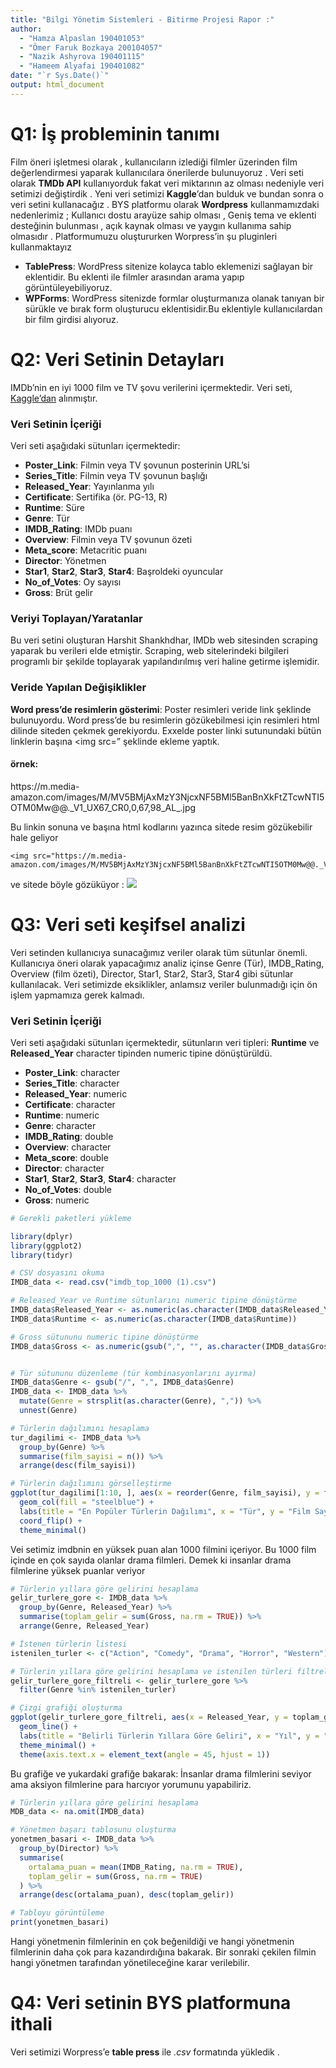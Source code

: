 ---
title: "Bilgi Yönetim Sistemleri - Bitirme Projesi Rapor :"
author: 
  - "Hamza Alpaslan 190401053"
  - "Ömer Faruk Bozkaya 200104057"
  - "Nazik Ashyrova 190401115"
  - "Hameem Alyafai 190401082"
date: "`r Sys.Date()`"
output: html_document
---

# Q1: İş probleminin tanımı

  Film öneri işletmesi olarak , kullanıcıların izlediği filmler üzerinden film değerlendirmesi yaparak kullanıcılara önerilerde bulunuyoruz . Veri seti olarak **TMDb API** kullanıyorduk fakat veri miktarının az olması nedeniyle veri setimizi değiştirdik . Yeni veri setimizi **Kaggle**'dan bulduk ve bundan sonra o veri setini kullanacağız . BYS platformu olarak **Wordpress** kullanmamızdaki nedenlerimiz ; Kullanıcı dostu arayüze sahip olması , Geniş tema ve eklenti desteğinin bulunması , açık kaynak olması ve yaygın kullanıma sahip olmasıdır . Platformumuzu oluştururken Worpress'in şu pluginleri kullanmaktayız 

- **TablePress**: WordPress sitenize kolayca tablo eklemenizi sağlayan bir eklentidir. Bu eklenti ile filmler arasından arama yapıp görüntüleyebiliyoruz.
- **WPForms**:  WordPress sitenizde formlar oluşturmanıza olanak tanıyan bir sürükle ve bırak form oluşturucu eklentisidir.Bu eklentiyle kullanıcılardan bir film girdisi alıyoruz. 

# Q2: Veri Setinin Detayları
IMDb'nin en iyi 1000 film ve TV şovu verilerini içermektedir. Veri seti, [Kaggle'dan](https://www.kaggle.com/datasets/harshitshankhdhar/imdb-dataset-of-top-1000-movies-and-tv-shows) alınmıştır.


### Veri Setinin İçeriği

Veri seti aşağıdaki sütunları içermektedir:

- **Poster_Link**: Filmin veya TV şovunun posterinin URL'si
- **Series_Title**: Filmin veya TV şovunun başlığı
- **Released_Year**: Yayınlanma yılı
- **Certificate**: Sertifika (ör. PG-13, R)
- **Runtime**: Süre
- **Genre**: Tür
- **IMDB_Rating**: IMDb puanı
- **Overview**: Filmin veya TV şovunun özeti
- **Meta_score**: Metacritic puanı
- **Director**: Yönetmen
- **Star1**, **Star2**, **Star3**, **Star4**: Başroldeki oyuncular
- **No_of_Votes**: Oy sayısı
- **Gross**: Brüt gelir

### Veriyi Toplayan/Yaratanlar

Bu veri setini oluşturan Harshit Shankhdhar, IMDb web sitesinden scraping yaparak bu verileri elde etmiştir. Scraping, web sitelerindeki bilgileri programlı bir şekilde toplayarak yapılandırılmış veri haline getirme işlemidir.

### Veride Yapılan Değişiklikler

 **Word press'de resimlerin gösterimi**: Poster resimleri veride link şeklinde bulunuyordu. Word press'de bu resimlerin gözükebilmesi için resimleri html dilinde siteden çekmek gerekiyordu. Exxelde poster linki sutunundaki bütün linklerin başına  <img src=" şeklinde ekleme yaptık. 

#### örnek:
 
https://m.media-amazon.com/images/M/MV5BMjAxMzY3NjcxNF5BMl5BanBnXkFtZTcwNTI5OTM0Mw@@._V1_UX67_CR0,0,67,98_AL_.jpg

Bu linkin sonuna ve başına html kodlarını yazınca sitede resim gözükebilir hale geliyor


```
<img src="https://m.media-amazon.com/images/M/MV5BMjAxMzY3NjcxNF5BMl5BanBnXkFtZTcwNTI5OTM0Mw@@._V1_UX67_CR0,0,67,98_AL_.jpg">
```
ve sitede böyle gözüküyor : <img src="https://m.media-amazon.com/images/M/MV5BMjAxMzY3NjcxNF5BMl5BanBnXkFtZTcwNTI5OTM0Mw@@._V1_UX67_CR0,0,67,98_AL_.jpg">

# Q3: Veri seti keşifsel analizi

Veri setinden kullanıcıya sunacağımız veriler olarak tüm sütunlar önemli. Kullanıcıya öneri olarak yapacağımız analiz içinse Genre (Tür), IMDB_Rating, Overview (film özeti), Director, Star1, Star2, Star3, Star4 gibi sütunlar kullanılacak. Veri setimizde eksiklikler, anlamsız veriler bulunmadığı için ön işlem yapmamıza gerek kalmadı.

### Veri Setinin İçeriği

Veri seti aşağıdaki sütunları içermektedir, sütunların veri tipleri: **Runtime** ve **Released_Year** character tipinden numeric tipine dönüştürüldü.

-   **Poster_Link**: character
-   **Series_Title**: character
-   **Released_Year**: numeric
-   **Certificate**: character
-   **Runtime**: numeric
-   **Genre**: character
-   **IMDB_Rating**: double
-   **Overview**: character
-   **Meta_score**: double
-   **Director**: character
-   **Star1**, **Star2**, **Star3**, **Star4**: character
-   **No_of_Votes**: double
-   **Gross**: numeric

```{r, echo=FALSE, message=FALSE, warning=FALSE}
# Gerekli paketleri yükleme

library(dplyr)
library(ggplot2)
library(tidyr)

# CSV dosyasını okuma
IMDB_data <- read.csv("imdb_top_1000 (1).csv")

# Released_Year ve Runtime sütunlarını numeric tipine dönüştürme
IMDB_data$Released_Year <- as.numeric(as.character(IMDB_data$Released_Year))
IMDB_data$Runtime <- as.numeric(as.character(IMDB_data$Runtime))

# Gross sütununu numeric tipine dönüştürme
IMDB_data$Gross <- as.numeric(gsub(",", "", as.character(IMDB_data$Gross)))


# Tür sütununu düzenleme (tür kombinasyonlarını ayırma)
IMDB_data$Genre <- gsub("/", ",", IMDB_data$Genre)
IMDB_data <- IMDB_data %>%
  mutate(Genre = strsplit(as.character(Genre), ",")) %>%
  unnest(Genre)

# Türlerin dağılımını hesaplama
tur_dagilimi <- IMDB_data %>%
  group_by(Genre) %>%
  summarise(film_sayisi = n()) %>%
  arrange(desc(film_sayisi))

# Türlerin dağılımını görselleştirme
ggplot(tur_dagilimi[1:10, ], aes(x = reorder(Genre, film_sayisi), y = film_sayisi)) +
  geom_col(fill = "steelblue") +
  labs(title = "En Popüler Türlerin Dağılımı", x = "Tür", y = "Film Sayısı") +
  coord_flip() +
  theme_minimal()

```

Vei setimiz imdbnin en yüksek puan alan 1000 filmini içeriyor. Bu 1000 film içinde en çok sayıda olanlar drama filmleri. Demek ki insanlar drama filmlerine yüksek puanlar veriyor

```{r, echo=FALSE, message=FALSE, warning=FALSE}
# Türlerin yıllara göre gelirini hesaplama
gelir_turlere_gore <- IMDB_data %>%
  group_by(Genre, Released_Year) %>%
  summarise(toplam_gelir = sum(Gross, na.rm = TRUE)) %>%
  arrange(Genre, Released_Year)

# İstenen türlerin listesi
istenilen_turler <- c("Action", "Comedy", "Drama", "Horror", "Western")

# Türlerin yıllara göre gelirini hesaplama ve istenilen türleri filtreleme
gelir_turlere_gore_filtreli <- gelir_turlere_gore %>%
  filter(Genre %in% istenilen_turler)

# Çizgi grafiği oluşturma
ggplot(gelir_turlere_gore_filtreli, aes(x = Released_Year, y = toplam_gelir, color = Genre)) +
  geom_line() +
  labs(title = "Belirli Türlerin Yıllara Göre Geliri", x = "Yıl", y = "Toplam Gelir") +
  theme_minimal() +
  theme(axis.text.x = element_text(angle = 45, hjust = 1))
```

Bu grafiğe ve yukardaki grafiğe bakarak: İnsanlar drama filmlerini seviyor ama aksiyon filmlerine para harcıyor yorumunu yapabiliriz.

```{r, echo=FALSE, message=FALSE, warning=FALSE}
# Türlerin yıllara göre gelirini hesaplama
MDB_data <- na.omit(IMDB_data)

# Yönetmen başarı tablosunu oluşturma
yonetmen_basari <- IMDB_data %>%
  group_by(Director) %>%
  summarise(
    ortalama_puan = mean(IMDB_Rating, na.rm = TRUE),
    toplam_gelir = sum(Gross, na.rm = TRUE)
  ) %>%
  arrange(desc(ortalama_puan), desc(toplam_gelir))

# Tabloyu görüntüleme
print(yonetmen_basari)
```

Hangi yönetmenin filmlerinin en çok beğenildiği ve hangi yönetmenin filmlerinin daha çok para kazandırdığına bakarak. Bir sonraki çekilen filmin hangi yönetmen tarafından yönetileceğine karar verilebilir.

# Q4: Veri setinin BYS platformuna ithali 

  Veri setimizi Worpress'e **table press** ile *.csv* formatında yükledik . 